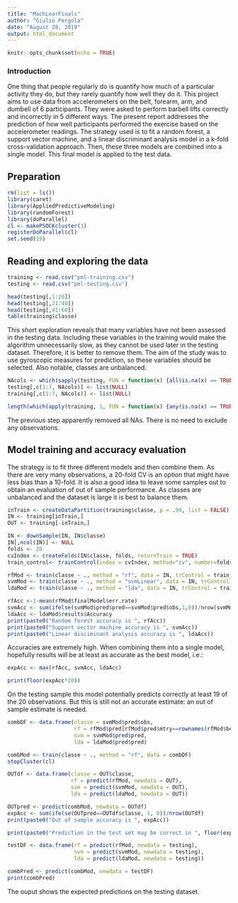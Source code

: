 ---
title: "MachLearFinals"
author: "Giulio Pergola"
date: "August 28, 2019"
output: html_document
---

```{r setup, include=FALSE}
knitr::opts_chunk$set(echo = TRUE)
```

### Introduction 

One thing that people regularly do is quantify how much of a particular activity they do, but they rarely quantify how well they do it. This project aims to use data from accelerometers on the belt, forearm, arm, and dumbell of 6 participants. They were asked to perform barbell lifts correctly and incorrectly in 5 different ways. The present report addresses the prediction of how well participants performed the exercise based on the accelerometer readings. The strategy used is to fit a random forest, a support vector machine, and a linear discriminant analysis model in a k-fold cross-validation approach. Then, these three models are combined into a single model. This final model is applied to the test data.

## Preparation
```{r results='hide', message=FALSE, warning=FALSE}
rm(list = ls())
library(caret)
library(AppliedPredictiveModeling)
library(randomForest)
library(doParallel)
cl <- makePSOCKcluster(3)
registerDoParallel(cl)
set.seed(19)
```

## Reading and exploring the data

```{r}
training <- read.csv("pml-training.csv")
testing <- read.csv("pml-testing.csv")

head(testing[,1:20])
head(testing[,21:40])
head(testing[,41:60])
table(training$classe)
```

This short exploration reveals that many variables have not been assessed in the testing data. Including these variables in the training would make the algorithm unnecessarily slow, as they cannot be used later in the testing dataset. Therefore, it is better to remove them. The aim of the study was to use gyroscopic measures for prediction, so these variables should be selected. Also notable, classes are unbalanced.

```{r}
NAcols <- which(sapply(testing, FUN = function(x) {all(is.na(x) == TRUE) == TRUE}) == TRUE )
testing[,c(1:7, NAcols)] <- list(NULL)
training[,c(1:7, NAcols)] <- list(NULL)

length(which(apply(training, 1, FUN = function(x) {any(is.na(x) == TRUE) == TRUE}) == TRUE ))
```

The previous step apparently removed all NAs. There is no need to exclude any observations.

## Model training and accuracy evaluation

The strategy is to fit three different models and then combine them. As there are very many observations, a 20-fold CV is an option that might have less bias than a 10-fold. It is also a good idea to leave some samples out to obtain an evaluation of out of sample performance. As classes are unbalanced and the dataset is large it is best to balance them.
```{r warning=FALSE, cache = TRUE}
inTrain <- createDataPartition(training$classe, p = .99, list = FALSE)
IN <- training[inTrain,]
OUT <- training[-inTrain,]

IN <- downSample(IN, IN$classe)
IN[,ncol(IN)] <- NULL
folds <- 20
cvIndex <- createFolds(IN$classe, folds, returnTrain = TRUE)
train_control<- trainControl(index = cvIndex, method="cv", number=folds, savePredictions = TRUE, allowParallel = TRUE) 

rfMod <- train(classe ~ ., method = "rf", data = IN, trControl = train_control)
svmMod <- train(classe ~ ., method = "svmLinear", data = IN, trControl = train_control)
ldaMod <- train(classe ~ ., method = "lda", data = IN, trControl = train_control)

rfAcc <-1-mean(rfMod$finalModel$err.rate)
svmAcc <- sum(ifelse(svmMod$pred$pred==svmMod$pred$obs,1,0))/nrow(svmMod$pred)
ldaAcc <- ldaMod$results$Accuracy
print(paste0("Random forest accuracy is ", rfAcc))
print(paste0("Support vector machine accuracy is ", svmAcc))
print(paste0("Linear disciminant analysis accuracy is ", ldaAcc))
```

Accuracies are extremely high. When combining them into a single model, hopefully results will be at least as accurate as the best model, i.e.:

```{r}
expAcc <- max(rfAcc, svmAcc, ldaAcc)

print(floor(expAcc*20))
```

On the testing sample this model potentially predicts correctly at least 19 of the 20 observations. But this is still not an accurate estimate: an out of sample estimate is needed.

```{r cache = TRUE}
combDF <- data.frame(classe = svmMod$pred$obs, 
                     rf = rfMod$pred[rfMod$pred$mtry==rownames(rfMod$bestTune),]$pred, 
                     svm = svmMod$pred$pred, 
                     lda = ldaMod$pred$pred)

combMod <- train(classe ~ ., method = "rf", data = combDF)
stopCluster(cl)

OUTdf <- data.frame(classe = OUT$classe,
                    rf = predict(rfMod, newdata = OUT), 
                    svm = predict(svmMod, newdata = OUT), 
                    lda = predict(ldaMod, newdata = OUT))

OUTpred <- predict(combMod, newdata = OUTdf)
expAcc <- sum(ifelse(OUTpred==OUTdf$classe, 1, 0))/nrow(OUTdf)
print(paste0("Out of sample accuracy is ", expAcc))

print(paste0("Prediction in the test set may be correct in ", floor(expAcc*20), " of the 20 cases"))

testDF <- data.frame(rf = predict(rfMod, newdata = testing), 
                     svm = predict(svmMod, newdata = testing), 
                     lda = predict(ldaMod, newdata = testing))

combPred <- predict(combMod, newdata = testDF)
print(combPred)
```

The ouput shows the expected predictions on the testing dataset.
